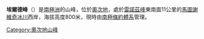 {{coord|69|20|S|157|12|E|source:GNIS|display=title}}

'''埃爾德峰'''（{{lang-en|Eld Peak}}）是[[南極洲|南極洲]]的山峰，位於[[奧次地|奧次地]]，處於[[雷諾茲峰|雷諾茲峰]]東南面11公里的[[馬圖謝維奇冰川|馬圖謝維奇冰川]]西岸，海拔高度800米，現時由[[南極條約體系|南極條約體系]]管理。

{{DEFAULTSORT:Eld Peak}}
[[Category:奧次地山峰|Category:奧次地山峰]]


{{OatesLand-geo-stub}}
